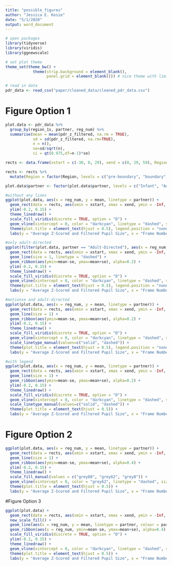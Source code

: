 ```yaml
---
title: "possible_figures"
author: "Jessica E. Kosie"
date: "5/1/2020"
output: word_document
---
```


```r
# open packages
library(tidyverse)
library(viridis)
library(ggnewscale)

# set plot theme
theme_set(theme_bw() + 
            theme(strip.background = element_blank(), 
                  panel.grid = element_blank())) # nice theme with limited extras

# read in data
pdr_data <- read_csv("paper/cleaned_data/cleaned_pdr_data.csv")

```
# Figure Option 1
```r

plot.data <- pdr_data %>% 
  group_by(region_1s, partner, reg_num) %>% 
  summarise(mean = mean(pdr_z_filtered, na.rm = TRUE),
            sd = sd(pdr_z_filtered, na.rm=TRUE),
            n = n(),
            se=sd/sqrt(n),
            ci = qt(0.975,df=n-1)*se)

rects <- data.frame(xstart = c(-30, 0, 29), xend = c(0, 29, 59), Region = c("pre-boundary", "boundary", "post-boundary"))

rects <- rects %>% 
  mutate(Region = factor(Region, levels = c("pre-boundary", "boundary", "post-boundary")))

plot.data$partner <- factor(plot.data$partner, levels = c("Infant", "Adult"), labels = c("Motionese", "Adult-Directed"))

#without any lines
ggplot(plot.data, aes(x = reg_num, y = mean, linetype = partner)) +
  geom_rect(data = rects, aes(xmin = xstart, xmax = xend, ymin = -Inf, ymax = Inf, fill = Region), alpha = 0.4, inherit.aes = FALSE) +
  ylim(-0.2, 0.15) +
  theme_linedraw() +
  scale_fill_viridis(discrete = TRUE, option = "D") +
  geom_vline(xintercept = 0, color = "darkcyan", linetype = "dashed", size = 1.5) +
  theme(plot.title = element_text(hjust = 0.5), legend.position = "none") +
  labs(y = "Average Z-Scored and Filtered Pupil Size", x = "Frame Number (Boundary at 0)", linetype = "Demonstration Type") 

#only adult-directed
ggplot(filter(plot.data, partner == "Adult-Directed"), aes(x = reg_num, y = mean)) +
  geom_rect(data = rects, aes(xmin = xstart, xmax = xend, ymin = -Inf, ymax = Inf, fill = Region), alpha = 0.4, inherit.aes = FALSE) +
  geom_line(size = 1, linetype = "dashed") +
  geom_ribbon(aes(ymin=mean-se, ymax=mean+se), alpha=0.2) +
  ylim(-0.2, 0.15) +
  theme_linedraw() +
  scale_fill_viridis(discrete = TRUE, option = "D") +
  geom_vline(xintercept = 0, color = "darkcyan", linetype = "dashed", size = 1.5) +
  theme(plot.title = element_text(hjust = 0.5), legend.position = "none") +
  labs(y = "Average Z-Scored and Filtered Pupil Size", x = "Frame Number (Boundary at 0)", linetype = "Demonstration Type") 

#motionse and adult-directed
ggplot(plot.data, aes(x = reg_num, y = mean, linetype = partner)) +
  geom_rect(data = rects, aes(xmin = xstart, xmax = xend, ymin = -Inf, ymax = Inf, fill = Region), alpha = 0.4, inherit.aes = FALSE) +
  geom_line(size = 1) +
  geom_ribbon(aes(ymin=mean-se, ymax=mean+se), alpha=0.2) +
  ylim(-0.2, 0.15) +
  theme_linedraw() +
  scale_fill_viridis(discrete = TRUE, option = "D") +
  geom_vline(xintercept = 0, color = "darkcyan", linetype = "dashed", size = 1.5) +
  scale_linetype_manual(values=c("solid", "dashed")) +
  theme(plot.title = element_text(hjust = 0.5), legend.position = "none") +
  labs(y = "Average Z-Scored and Filtered Pupil Size", x = "Frame Number (Boundary at 0)", linetype = "Demonstration Type") 

#with legend
ggplot(plot.data, aes(x = reg_num, y = mean, linetype = partner)) +
  geom_rect(data = rects, aes(xmin = xstart, xmax = xend, ymin = -Inf, ymax = Inf, fill = Region), alpha = 0.4, inherit.aes = FALSE) +
  geom_line(size = 1) +
  geom_ribbon(aes(ymin=mean-se, ymax=mean+se), alpha=0.2) +
  ylim(-0.2, 0.15) +
  theme_linedraw() +
  scale_fill_viridis(discrete = TRUE, option = "D") +
  geom_vline(xintercept = 0, color = "darkcyan", linetype = "dashed", size = 1.5) +
  scale_linetype_manual(values=c("solid", "dashed")) +
  theme(plot.title = element_text(hjust = 0.5)) +
  labs(y = "Average Z-Scored and Filtered Pupil Size", x = "Frame Number (Boundary at 0)", linetype = "Demonstration Type") 

```
# Figure Option 2
```r

ggplot(plot.data, aes(x = reg_num, y = mean, linetype = partner)) +
  geom_rect(data = rects, aes(xmin = xstart, xmax = xend, ymin = -Inf, ymax = Inf, fill = Region), alpha = 0.4, inherit.aes = FALSE) +
  geom_line(size = 1) +
  geom_ribbon(aes(ymin=mean-se, ymax=mean+se), alpha=0.4) +
  ylim(-0.2, 0.15) +
  theme_linedraw() +
  scale_fill_manual(values = c("grey88", "grey62", "grey8")) +
  geom_vline(xintercept = 0, color = "grey62", linetype = "dashed", size = 1) +
  theme(plot.title = element_text(hjust = 0.5)) +
  labs(y = "Average Z-Scored and Filtered Pupil Size", x = "Frame Number (Boundary at 0)", linetype = "Demonstration Type") 

```
#Figure Option 3
```r

ggplot(plot.data) +
  geom_rect(data = rects, aes(xmin = xstart, xmax = xend, ymin = -Inf, ymax = Inf, fill = Region), alpha = 0.4, inherit.aes = FALSE) +    scale_fill_manual(values = c("grey88", "grey62", "grey8")) +
  new_scale_fill() +
  geom_line(aes(x = reg_num, y = mean, linetype = partner, colour = partner), size = 1) +
  geom_ribbon(aes(x = reg_num, ymin=mean-se, ymax=mean+se), alpha=0.4) +
  scale_fill_viridis(discrete = TRUE, option = "D") +
  ylim(-0.2, 0.15) +
  theme_linedraw() +
  geom_vline(xintercept = 0, color = "darkcyan", linetype = "dashed", size = 1) +
  theme(plot.title = element_text(hjust = 0.5)) +
  labs(y = "Average Z-Scored and Filtered Pupil Size", x = "Frame Number (Boundary at 0)", linetype = "Demonstration Type") 


```
